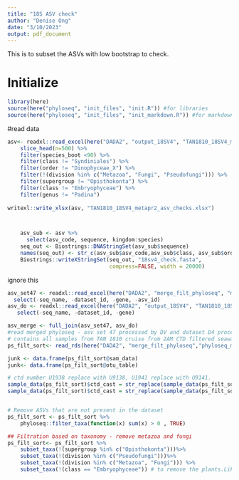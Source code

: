```yaml
---
title: "18S ASV check"
author: "Denise Ong"
date: "3/10/2023"
output: pdf_document
---
```


This is to subset the ASVs with low bootstrap to check.

# Initialize
```r
library(here)
source(here("phyloseq", "init_files", "init.R")) #for libraries
source(here("phyloseq", "init_files", "init_markdown.R")) #for markdown libraries
```

#read data
```r
asv<- readxl::read_excel(here("DADA2", "output_18SV4", "TAN1810_18SV4_metapr2_asv.xlsx")) %>%
    slice_head(n=500) %>%
    filter(species_boot <90) %>%
    filter(class != "Syndiniales") %>%
    filter(order != "Dinophyceae_X") %>%
    filter(!(division %in% c("Metazoa", "Fungi", "Pseudofungi"))) %>%
    filter(supergroup != "Opisthokonta") %>%
    filter(class != "Embryophyceae") %>%
    filter(genus != "Padina")
    
writexl::write_xlsx(asv, "TAN1810_18SV4_metapr2_asv_checks.xlsx")



    asv_sub <- asv %>%
      select(asv_code, sequence, kingdom:species)
    seq_out <- Biostrings::DNAStringSet(asv_sub$sequence)
    names(seq_out) <- str_c(asv_sub$asv_code,asv_sub$class, asv_sub$order, asv_sub$species, sep="|") #need to change.
    Biostrings::writeXStringSet(seq_out, "18sv4_check.fasta",
                                compress=FALSE, width = 20000)


```


ignore this
```r
asv_set47 <- readxl::read_excel(here("DADA2", "merge_filt_phyloseq", "metapr2_asv_set_47_Eukaryota copy.xlsx")) %>%
  select(-seq_name, -dataset_id, -gene, -asv_id)
asv_do <- readxl::read_excel(here("DADA2", "output_18SV4", "TAN1810_18SV4_metapr2_asv.xlsx")) %>%
   select(-seq_name, -dataset_id, -gene)

asv_merge <- full_join(asv_set47, asv_do)
#read merged phyloseq - asv set 47 processed by DV and dataset D4 processed by DO.
# contains all samples from TAN 1810 cruise from 2AM CTD filtered seawater samples, 18sv4 region.
ps_filt_sort<- read_rds(here("DADA2", "merge_filt_phyloseq","phyloseq_merge_asv_set_47_Eukaryota_D4_filt_sort_seqhash.RDS"))

junk <- data.frame(ps_filt_sort@sam_data)
junk<- data.frame(ps_filt_sort@otu_table)

# ctd number U1938 replace with U9138, U1941 replace with U9141.
sample_data(ps_filt_sort)$ctd_cast = str_replace(sample_data(ps_filt_sort)$ctd_cast, "U1938", "U9138") #filt
sample_data(ps_filt_sort)$ctd_cast = str_replace(sample_data(ps_filt_sort)$ctd_cast, "U1941", "U9141") #sort


# Remove ASVs that are not present in the dataset
ps_filt_sort <- ps_filt_sort %>% 
    phyloseq::filter_taxa(function(x) sum(x) > 0 , TRUE) 

## Filtration based on taxonomy - remove metazoa and fungi
ps_filt_sort<- ps_filt_sort %>% 
    subset_taxa(!(supergroup %in% c("Opisthokonta")))%>%
    subset_taxa(!(division %in% c("Pseudofungi")))%>%
    subset_taxa(!(division %in% c("Metazoa", "Fungi"))) %>%
    subset_taxa(!(class == "Embryophyceae")) # to remove the plants.Likely from contamination. Checked with Adriana and Daniel, ok to remove.
```

